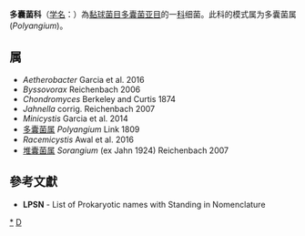 {{Automatic taxobox
| taxon = Polyangiaceae
| authority = Jahn, 1924
| type genus = 多囊菌属<br>''Polyangium''
| type genus authority = Link, 1809
}}
'''多囊菌科'''（[[学名|学名]]：{{lang|la|''Polyangiaceae''}}）為[[黏球菌目|黏球菌目]][[多囊菌亚目|多囊菌亚目]]的一[[科|科]]细菌。此科的模式属为多囊菌属(''Polyangium'')。

==属==
* ''Aetherobacter'' Garcia et al. 2016
* ''Byssovorax'' Reichenbach 2006
* ''Chondromyces'' Berkeley and Curtis 1874
* ''Jahnella'' corrig. Reichenbach 2007
* ''Minicystis'' Garcia et al. 2014
* [[多囊菌属|多囊菌属]] ''Polyangium'' Link 1809
* ''Racemicystis'' Awal et al. 2016
* [[堆囊菌属|堆囊菌属]] ''Sorangium'' (ex Jahn 1924) Reichenbach 2007

==參考文獻==
{{reflist}}
* '''LPSN''' - List of Prokaryotic names with Standing in Nomenclature

{{taxonbar}}

[[Category:_多囊菌科|*]]
[[Category:1924年描述的分类群|D]]